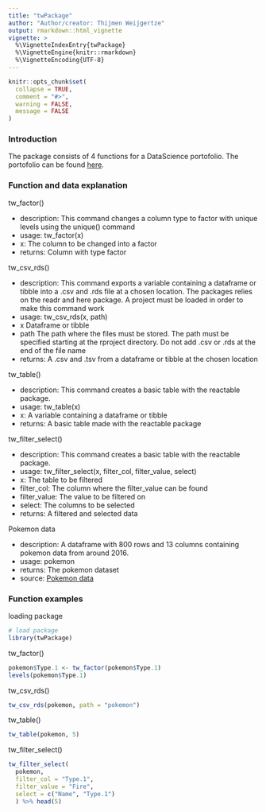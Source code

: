 ```yaml
---
title: "twPackage"
author: "Author/creator: Thijmen Weijgertze"
output: rmarkdown::html_vignette
vignette: >
  %\VignetteIndexEntry{twPackage}
  %\VignetteEngine{knitr::rmarkdown}
  %\VignetteEncoding{UTF-8}
---
```


```r
knitr::opts_chunk$set(
  collapse = TRUE,
  comment = "#>",
  warning = FALSE,
  message = FALSE
)
```

### Introduction

The package consists of 4 functions for a DataScience portofolio. The portofolio can be found [here](https://thijmenweijgertze.github.io).

### Function and data explanation

tw_factor()

-   description: This command changes a column type to factor with unique levels using the unique() command
-   usage: tw_factor(x)
-   x: The column to be changed into a factor
-   returns: Column with type factor

tw_csv_rds()

-   description: This command exports a variable containing a dataframe or tibble into a .csv and .rds file at a chosen location. The packages relies on the readr and here package. A project must be loaded in order to make this command work
-   usage: tw_csv_rds(x, path)
-   x Dataframe or tibble
-   path The path where the files must be stored. The path must be specified starting at the rproject directory. Do not add .csv or .rds at the end of the file name
-   returns: A .csv and .tsv from a dataframe or tibble at the chosen location

tw_table()

-   description: This command creates a basic table with the reactable package.
-   usage: tw_table(x)
-   x: A variable containing a dataframe or tibble
-   returns: A basic table made with the reactable package

tw_filter_select()

-   description: This command creates a basic table with the reactable package.
-   usage: tw_filter_select(x, filter_col, filter_value, select)
-   x: The table to be filtered
-   filter_col: The column where the filter_value can be found
-   filter_value: The value to be filtered on
-   select: The columns to be selected
-   returns: A filtered and selected data

Pokemon data

-   description: A dataframe with 800 rows and 13 columns containing pokemon data from around 2016.
-   usage: pokemon
-   returns: The pokemon dataset
-   source: [Pokemon data](https://gist.github.com/armgilles/194bcff35001e7eb53a2a8b441e8b2c6)

### Function examples

loading package

```r
# load package
library(twPackage)
```

tw_factor()

```r
pokemon$Type.1 <- tw_factor(pokemon$Type.1)
levels(pokemon$Type.1)
```

tw_csv_rds()

```r
tw_csv_rds(pokemon, path = "pokemon")
```

tw_table()

```r
tw_table(pokemon, 5)
```

tw_filter_select()

```r
tw_filter_select(
  pokemon, 
  filter_col = "Type.1", 
  filter_value = "Fire", 
  select = c("Name", "Type.1")
  ) %>% head(5)
```
